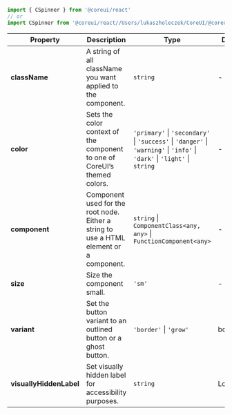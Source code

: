 
```jsx
import { CSpinner } from '@coreui/react'
// or
import CSpinner from '@coreui/react//Users/lukaszholeczek/CoreUI/@coreui/react/packages/coreui-react/src/components/spinner/CSpinner'
```

| Property | Description | Type | Default |
| --- | --- | --- | --- |
| **className** | A string of all className you want applied to the component. | `string` | - |
| **color** | Sets the color context of the component to one of CoreUI’s themed colors. | `'primary'` \| `'secondary'` \| `'success'` \| `'danger'` \| `'warning'` \| `'info'` \| `'dark'` \| `'light'` \| `string` | - |
| **component** | Component used for the root node. Either a string to use a HTML element or a component. | `string` \| `ComponentClass<any, any>` \| `FunctionComponent<any>` | - |
| **size** | Size the component small. | `'sm'` | - |
| **variant** | Set the button variant to an outlined button or a ghost button. | `'border'` \| `'grow'` | border |
| **visuallyHiddenLabel** | Set visually hidden label for accessibility purposes. | `string` | Loading... |

